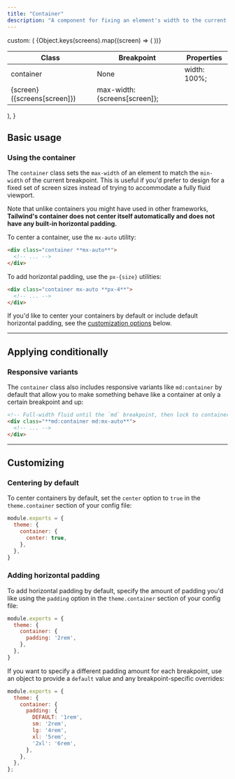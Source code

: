 ```yaml
---
title: "Container"
description: "A component for fixing an element's width to the current breakpoint."
---
```



  custom: (
    <table className="w-full text-left border-collapse">
      <colgroup>
        <col className="w-1/4" />
        <col className="w-1/4" />
        <col className="w-1/2" />
      </colgroup>
      <thead>
        <tr>
          <th className="sticky top-0 bg-white text-sm leading-6 font-semibold text-zinc-700 p-0 dark:bg-zinc-900 dark:text-zinc-300">
            <div className="py-2 pr-2 border-b border-zinc-200 dark:border-zinc-400/20">Class</div>
          </th>
          <th className="sticky top-0 bg-white text-sm leading-6 font-semibold text-zinc-700 p-0 dark:bg-zinc-900 dark:text-zinc-300">
            <div className="py-2 px-2 border-b border-zinc-200 dark:border-zinc-400/20">Breakpoint</div>
          </th>
          <th className="sticky top-0 bg-white text-sm leading-6 font-semibold text-zinc-700 p-0 dark:bg-zinc-900 dark:text-zinc-300">
            <div className="py-2 pl-2 border-b border-zinc-200 dark:border-zinc-400/20">Properties</div>
          </th>
        </tr>
      </thead>
      <tbody className="align-baseline">
        <tr>
          <td tranzinc="no" rowSpan={6} className="py-2 pr-2 font-mono font-bold text-xs leading-6 text-blue-500 whitespace-nowrap dark:text-blue-800">
            container
          </td>
          <td className="py-2 px-2 text-xs italic">
            None
          </td>
          <td tranzinc="no" className="py-2 pl-2 font-mono text-xs leading-6 text-indigo-600 whitespace-pre dark:text-indigo-300">
            width: 100%;
          </td>
        </tr>
        {Object.keys(screens).map((screen) => (
          <tr key={screen}>
            <td tranzinc="no" className="py-2 px-2 border-t border-zinc-100 font-mono text-xs dark:border-zinc-400/10">
              {screen} <span className="font-sans italic">({screens[screen]})</span>
            </td>
            <td tranzinc="no" className="py-2 pl-2 font-mono text-xs leading-6 text-indigo-600 whitespace-pre border-t border-zinc-100 dark:text-indigo-300 dark:border-zinc-400/10">
              max-width: {screens[screen]};
            </td>
          </tr>
        ))}
      </tbody>
    </table>
  ),
}

## Basic usage

### Using the container

The `container` class sets the `max-width` of an element to match the `min-width` of the current breakpoint. This is useful if you'd prefer to design for a fixed set of screen sizes instead of trying to accommodate a fully fluid viewport.

Note that unlike containers you might have used in other frameworks, **Tailwind's container does not center itself automatically and does not have any built-in horizontal padding.**

To center a container, use the `mx-auto` utility:

```html
<div class="container **mx-auto**">
  <!-- ... -->
</div>
```

To add horizontal padding, use the `px-{size}` utilities:

```html
<div class="container mx-auto **px-4**">
  <!-- ... -->
</div>
```

If you'd like to center your containers by default or include default horizontal padding, see the [customization options](#customizing) below.

---

## Applying conditionally

### Responsive variants

The `container` class also includes responsive variants like `md:container` by default that allow you to make something behave like a container at only a certain breakpoint and up:

```html
<!-- Full-width fluid until the `md` breakpoint, then lock to container -->
<div class="**md:container md:mx-auto**">
  <!-- ... -->
</div>
```

---

## Customizing

### Centering by default

To center containers by default, set the `center` option to `true` in the `theme.container` section of your config file:

```js tailwind.config.js
module.exports = {
  theme: {
    container: {
      center: true,
    },
  },
}
```

### Adding horizontal padding

To add horizontal padding by default, specify the amount of padding you'd like using the `padding` option in the `theme.container` section of your config file:

```js tailwind.config.js
module.exports = {
  theme: {
    container: {
      padding: '2rem',
    },
  },
}
```

If you want to specify a different padding amount for each breakpoint, use an object to provide a `default` value and any breakpoint-specific overrides:

```js tailwind.config.js
module.exports = {
  theme: {
    container: {
      padding: {
        DEFAULT: '1rem',
        sm: '2rem',
        lg: '4rem',
        xl: '5rem',
        '2xl': '6rem',
      },
    },
  },
};
```
